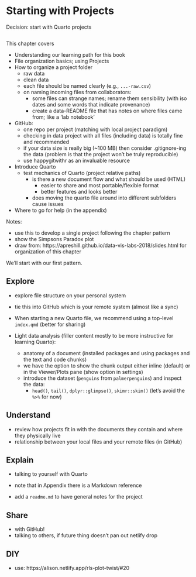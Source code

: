 # Starting with Projects

Decision: start with Quarto projects

``` r
```

This chapter covers

- Understanding our learning path for this book
- File organization basics; using Projects
- How to organize a project folder
  - raw data
  - clean data
  - each file should be named clearly (e.g., `...-raw.csv`)
  - on naming incoming files from collaborators:
    - some files can strange names; rename them sensibility (with iso dates and some words that indicate provenance)
    - create a data-README file that has notes on where files came from; like a 'lab notebook'
- GitHub:
  - one repo per project (matching with local project paradigm)
  - checking in data project with all files (including data) is totally fine and recommended
  - if your data size is really big (~100 MB) then consider .gitignore-ing the data (problem is that the project won't be truly reproducible)
  - use happygitwithr as an invaluable resource
- Introduce Quarto
  - test mechanics of Quarto (project relative paths)
    - is there a new document flow and what should be used (HTML)
      - easier to share and most portable/flexible format
      - better features and looks better
    - does moving the quarto file around into different subfolders cause issues
- Where to go for help (in the appendix)

Notes: 
 
- use this to develop a single project following the chapter pattern
- show the Simpsons Paradox plot
- draw from: https://apreshill.github.io/data-vis-labs-2018/slides.html for organization of this chapter

We'll start with our first pattern. 

## Explore

- explore file structure on your personal system
- tie this into GitHub which is your remote system (almost like a sync)
- When starting a new Quarto file, we recommend using a top-level `index.qmd` (better for sharing)

- Light data analysis (filler content mostly to be more instructive for learning Quarto):
  - anatomy of a document (installed packages and using packages and the text and code chunks)
  - we have the option to show the chunk output either inline (default) or in the Viewer/Plots pane (show option in settings)
  - introduce the dataset (`penguins` from `palmerpenguins`) and inspect the data:
    - `head()`, `tail()`, `dplyr::glimpse()`, `skimr::skim()` (let's avoid the `%>%` for now)

## Understand

- review how projects fit in with the documents they contain and where they physically live
- relationship between your local files and your remote files (in GitHub)

## Explain

- talking to yourself with Quarto
- note that in Appendix there is a Markdown reference

- add a `readme.md` to have general notes for the project

## Share

- with GitHub!
- talking to others, if future thing doesn't pan out netlify drop

## DIY

- use: https://alison.netlify.app/rls-plot-twist/#20

